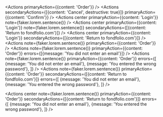 
<Actions primaryAction={{content: 'Order'}} />
<Rule my={4} />
<Actions
  secondaryActions={[{content: 'Cancel', destructive: true}]}
  primaryAction={{content: 'Confirm'}}
/>
<Rule my={4} />
<Actions
  center
  primaryAction={{content: 'Login'}}
  note={faker.lorem.sentence()}
/>
<Rule my={4} />
<Actions
  center
  primaryAction={{content: 'Login'}}
  note={faker.lorem.sentence()}
  secondaryActions={[{content: 'Return to fondfolio.com'}]}
/>
<Rule my={4} />
<Actions
  center
  primaryAction={{content: 'Login'}}
  secondaryActions={[{content: 'Return to fondfolio.com'}]}
/>
<Rule my={4} />
<Actions note={faker.lorem.sentence()} primaryAction={{content: 'Order'}} />
<Rule my={4} />
<Actions
  note={faker.lorem.sentence()}
  primaryAction={{content: 'Order'}}
  errors={[{message: 'You did not enter an email'}]}
/>
<Rule my={4} />
<Actions
  note={faker.lorem.sentence()}
  primaryAction={{content: 'Order'}}
  errors={[
    {message: 'You did not enter an email'},
    {message: 'You entered the wrong password'},
  ]}
/>
<Rule my={4} />
<Actions
  note={faker.lorem.sentence()}
  primaryAction={{content: 'Order'}}
  secondaryActions={[{content: 'Return to fondfolio.com'}]}
  errors={[
    {message: 'You did not enter an email'},
    {message: 'You entered the wrong password'},
  ]}
/>

<Actions
  center
  note={faker.lorem.sentence()}
  primaryAction={{content: 'Order'}}
  secondaryActions={[{content: 'Return to fondfolio.com'}]}
  errors={[
    {message: 'You did not enter an email'},
    {message: 'You entered the wrong password'},
  ]}
/>
